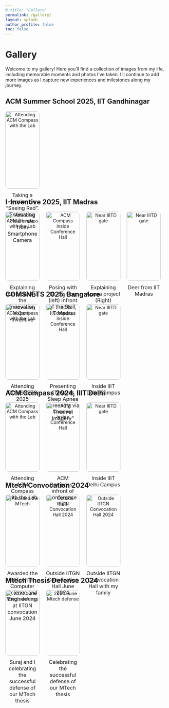 ```yaml
---
# title: "Gallery"
permalink: /gallery/
layout: splash
author_profile: false
toc: false
---
```


<style>

.gallery-container {
  display: flex;
  flex-wrap: wrap;
  justify-content: flex-start;
  gap: 20px;
}
.gallery-item {
  width: calc(25% - 20px); 
  box-sizing: border-box;
  text-align: center;
}
.gallery-item img {
  width: 100%;
  height: auto; 
  object-fit: cover; 
  border-radius: 8px;
}
.gallery-item p {
  margin-top: 10px;
  font-size: 16px;
}

</style>
  

# Gallery 

Welcome to my gallery! Here you'll find a collection of images from my life, including memorable moments and photos I've taken. I'll continue to add more images as I capture new experiences and milestones along my journey.

## ACM Summer School 2025, IIT Gandhinagar

:::{.gallery-container}
<div class="gallery-item">
  <img src="images/gallery/SummerSchool25.jpeg" alt="Attending ACM Compass with the Lab">
  <p>Taking a session on "Seeing Red". Estimating Heart rate from Smartphone Camera</p>
</div>
:::


## I-Inventive 2025, IIT Madras

:::{.gallery-container}
<div class="gallery-item">
  <img src="images/gallery/I-Inventive25_1.jpeg" alt="Attending ACM Compass with the Lab">
  <p>Explaining our project at the innovation expo I-Inventive</p>
</div>
<div class="gallery-item">
  <img src="images/gallery/I-Inventive25_2.jpeg" alt="ACM Compass inside Conference Hall">
  <p>Posing with Dr. Rishiraj (left) infront of the Stall, IIT Madras</p>
</div>
<div class="gallery-item">
  <img src="images/gallery/I-Inventive25_4.JPG" alt="Near IIITD gate">
  <p>Explaining Apnea project (Right)</p>
</div>
<div class="gallery-item">
  <img src="images/gallery/I-Inventive25_3.jpeg" alt="Near IIITD gate">
  <p>Deer from IIT Madras</p>
</div>
:::

## COMSNETS 2025, Bangalore

:::{.gallery-container}
<div class="gallery-item">
  <img src="images/gallery/COMSNETS3.jpeg" alt="Attending ACM Compass with the Lab">
  <p>Attending COMSNETS 2025</p>
</div>
<div class="gallery-item">
  <img src="images/gallery/COMSNETS2.JPG" alt="ACM Compass inside Conference Hall">
  <p>Presenting "Towards Sleep Apnea Screening via Thermal Imagery"</p>
</div>
<div class="gallery-item">
  <img src="images/gallery/COMSNETS1.JPG" alt="Near IIITD gate">
  <p>Inside IIIT Delhi Campus</p>
</div>
:::

## ACM Compass 2024, IIIT Delhi
<!-- <div class="gallery-container"> -->
:::{.gallery-container}
<div class="gallery-item">
  <img src="images/gallery/compass24.jpg" alt="Attending ACM Compass with the Lab">
  <p>Attending ACM Compass with the Lab</p>
</div>
<div class="gallery-item">
  <img src="images/gallery/ACM_Compass1.jpg" alt="ACM Compass inside Conference Hall">
  <p>ACM Compass - infront of conference hall</p>
</div>
<div class="gallery-item">
  <img src="images/gallery/IIITD1.jpg" alt="Near IIITD gate">
  <p>Inside IIIT Delhi Campus</p>
</div>
:::

## Mtech Convocation 2024

:::{.gallery-container}
<div class="gallery-item">
  <img src="images/gallery/convocation2.jpg" alt="Awarded the MTech">
  <p>Awarded the MTech in Computer Science and Engineering at IITGN convocation June 2024</p>
</div>
<div class="gallery-item">
  <img src="images/gallery/convocation.jpg" alt="Outside IITGN Convocation Hall 2024">
  <p>Outside IITGN Convocation Hall June 2024</p>
</div>
<div class="gallery-item">
  <img src="/images/gallery/convocation3.jpg" alt="Outside IITGN Convocation Hall 2024">
  <p>Outside IITGN Convocation Hall with my family</p>
</div>
:::

## Mtech Thesis Defense 2024

:::{.gallery-container}
<div class="gallery-item">
  <img src="images/gallery/MtechThesisDefense.jpg" alt="2024 June Mtech defense">
  <p>Suraj and I celebrating the successful defense of our MTech thesis</p>
</div>
<div class="gallery-item">
  <img src="images/gallery/MtechThesisDefense3.jpg" alt="2024 June Mtech defense">
  <p>Celebrating the successful defense of our MTech thesis</p>
</div>
:::
